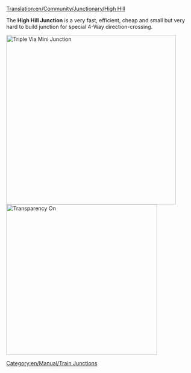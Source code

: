 [[Translation:en/Community/Junctionary/High Hill]]

{{en/Community/Junctionary/Navigation}}

The '''High Hill Junction''' is a very fast, efficient, cheap and small but very hard to build junction for special 4-Way direction-crossing.

[[File:en/Community/Junctionary/HighHill.png|none|thumb|450px|Triple Via Mini Junction]]
[[File:en/Community/Junctionary/HighHillX.png|none|thumb|400px|Transparency On]]
{{en/Community/Junctionary/Junction Criteria|Expensive|3|1|1|1|1|0|1|1|0|0|1|||
*Handles a very large number of trains at a time.
*Uses special directions
*Small Area needed (10x12) 
*4 Levels (6 tunnels in 3 levels and 2 bridges on top level)
*None or few sharp corners (see improved version for high speed)
*No Deadlocks or Jamming possible
*No Merging or Splitting of the lines
*Handling of single-lines and dual-lines possible. That's the reason no Splits or Merges are used. Do it by your own wishes.
}}

[[Category:en/Manual/Train Junctions]]
